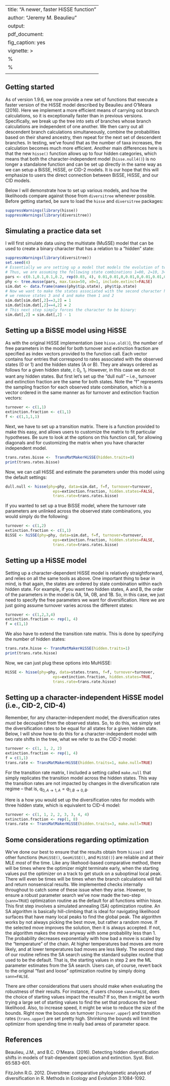 
---
title: "A newer, faster HiSSE function"
author: "Jeremy M. Beaulieu"
output:
  pdf_document:
    fig_caption: yes
vignette: >
   %\VignetteEngine{knitr::rmarkdown}
   %\VignetteIndexEntry{A newer, faster HiSSE function}
   \usepackage[utf8]{inputenc}
---

## Getting started

As of version 1.9.6, we now provide a new set of functions that execute a faster version of the HiSSE model described by Beaulieu and O'Meara (2016). Here we implement a more efficient means of carrying out branch calculations, so it is exceptionally faster than in previous versions. Specifically, we break up the tree into sets of branches whose branch calculations are independent of one another. We then carry out all descendent branch calculations simultaneously, combine the probabilities based on their shared ancestry, then repeat for the next set of descendent branches. In testing, we've found that as the number of taxa increases, the calculation becomes much more efficient. Another main differences here is that the new `hisse()` function allows up to four hidden categories, which means that both the character-independent model (`hisse.null4()`) is no longer a standalone function and can be set up directly in the same way as we can setup a BiSSE, HiSSE, or CID-2 models. It is our hope that this will emphasize to users the direct connection between BiSSE, HiSSE, and our CID models.

Below I will demonstrate how to set up various models, and how the likelihoods compare against those from `diversitree` whenever possible. Before getting started, be sure to load the `hisse` and `diversitree` packages:
```r
suppressWarnings(library(hisse))
suppressWarnings(library(diversitree))
```


## Simulating a practice data set

I will first simulate data using the multistate (MuSSE) model that can be used to create a binary character that has a relation to a "hidden" state:
```r
suppressWarnings(library(diversitree))
set.seed(4)
# Essentially we are setting up a model that models the evolution of two binary characters
# Thus, we are assuming the following state combinations 1=00, 2=10, 3=01, 4=11:
pars <- c(0.1,0.1,0.1,0.2, rep(0.03, 4), 0.01,0.01,0,0.01,0,0.01,0.01,0,0.01,0,0.01,0.01)
phy <- tree.musse(pars, max.taxa=50, x0=1, include.extinct=FALSE)
sim.dat <- data.frame(names(phy$tip.state), phy$tip.state)
# Now we want to make the states associated with the second character hidden from us. So, 
# we remove states 3 and 4 and make them 1 and 2
sim.dat[sim.dat[,2]==3,2] = 1
sim.dat[sim.dat[,2]==4,2] = 2
# This next step simply forces the character to be binary:
sim.dat[,2] = sim.dat[,2] - 1
```


## Setting up a BiSSE model using HiSSE

As with the original HiSSE implementation (see `hisse.old()`), the number of free parameters in the model for both turnover and extinction fraction are specified as index vectors provided to the function call. Each vector contains four entries that correspond to rates associated with the observed states (0 or 1) and the hidden states (A or B). They are always ordered as follows for a given hidden state, $i$: $0_i$, $1_i$. However, in this case we do not want any hidden states. But first let's set up the "dull null" -- i.e., turnover and extinction fraction are the same for both states. Note the "f" represents the sampling fraction for each observed state combination, which is a vector ordered in the same manner as for turnover and extinction fraction vectors:

```r
turnover <- c(1,1)
extinction.fraction <- c(1,1)
f <- c(1,1,1,1)
```

Next, we have to set up a transition matrix. There is a function provided to make this easy, and allows users to customize the matrix to fit particular hypotheses. Be sure to look at the options on this function call, for allowing diagonals and for customizing the matrix when you have character independent model. 

```r
trans.rates.bisse <-  TransMatMakerHiSSE(hidden.traits=0)
print(trans.rates.bisse)
```

Now, we can call HiSSE and estimate the parameters under this model using the default settings:
```r
dull.null <- hisse(phy=phy, data=sim.dat, f=f, turnover=turnover, 
                     eps=extinction.fraction, hidden.states=FALSE, 
                     trans.rate=trans.rates.bisse)
```

If you wanted to set up a true BiSSE model, where the turnover rate parameters are unlinked across the observed state combinations, you would simply do the following:

```r
turnover <- c(1,2)
extinction.fraction <- c(1,1)
BiSSE <- hiSSE(phy=phy, data=sim.dat, f=f, turnover=turnover, 
                     eps=extinction.fraction, hidden.states=FALSE, 
                     trans.rate=trans.rates.bisse)
```


## Setting up a HiSSE model

Setting up a character-dependent HiSSE model is relatively straightforward, and relies on all the same tools as above. One important thing to bear in mind, is that again, the states are ordered by state combination within each hidden state. For example, if you want two hidden states, A and B, the order of the parameters in the model is 0A, 1A, 0B, and 1B. So, in this case, we just need to specify the free parameters we want for diversification. Here we are just going assume turnover varies across the different states:

```r
turnover <- c(1,2,3,4)
extinction.fraction <- rep(1, 4) 
f = c(1,1)
```

We also have to extend the transition rate matrix. This is done by specifying the number of hidden states:

```r
trans.rate.hisse <- TransMatMakerHiSSE(hidden.traits=1)
print(trans.rate.hisse)
```

Now, we can just plug these options into MuHiSSE:

```r
HiSSE <- hisse(phy=phy, data=states.trans, f=f, turnover=turnover, 
                     eps=extinction.fraction, hidden.states=TRUE, 
                     trans.rate=trans.rate.hisse)
```


## Setting up a character-independent HiSSE model (i.e., CID-2, CID-4)

Remember, for any character-independent model, the diversification rates *must* be decoupled from the observed states. So, to do this, we simply set the diversification rates to be equal for all states for a given hidden state. Below, I will show how to do this for a character-independent model with two rate shifts in the tree, what we refer to as the CID-2 model:

```r
turnover <- c(1, 1, 2, 2)
extinction.fraction <- rep(1, 4) 
f = c(1,1)
trans.rate <- TransMatMakerHiSSE(hidden.traits=1, make.null=TRUE)
```

For the transition rate matrix, I included a setting called `make.null` that simply replicates the transition model across the hidden states. This way the transition rates are not impacted by changes in the diversification rate regime -- that is, $q_{0,A\rightarrow 1,A} = q_{1,B\rightarrow 0,B}$. 

Here is a how you would set up the diversification rates for models with three hidden state, which is equivalent to CID-4 model: 

```r
turnover <- c(1, 1, 2, 2, 3, 3, 4, 4)
extinction.fraction <- rep(1, 8) 
trans.rate <- TransMatMakerHiSSE(hidden.traits=3, make.null=TRUE)
```


## Some considerations regarding optimization

We've done our best to ensure that the results obtain from `hisse()` and other functions (`MuHiSSE()`, `GeoHiSSE()`, and `MiSSE()`) are reliable and at their MLE _most_ of the time. Like any likehood-based comparative method, there will be times where the optimizer might terminate early, when the starting values put the optimizer on a track to get stuck on a suboptimal local peak. There will even be times will be times when the branch calculations will fail and return nonsensical results. We implemented checks internally throughout to catch some of these issue when they arise. However, to ensure a robust parameter search we've now made the two-step (`sann=TRUE`) optimization routine as the default for all functions within hisse. This first step involves a simulated annealing (SA) optimization routine. An SA algorithm is basically hill-climbing that is ideal for navigating likelihood surfaces that have many local peaks to find the global peak. The algorithm works by not always picking the best move, but rather a random move. If the selected move improves the solution, then it is always accepted. If not, the algorithm makes the move anyway with some probability less than 1. The probability decreases exponentially with how bad a move is scaled by the "temperature" of the chain. At higher temperatures bad moves are more likely, and at lower temperatures bad moves are less likely. The second step of our routine refines the SA search using the standard subplex routine that used to be the default. That is, the starting values in step 2 are the ML parameter estimates from the SA search. Users can, of course, revert back to the original "fast and loose" optimization routine by simply doing `sann=FALSE`.

There are other considerations that users should make when evaluating the robustness of their results. For instance, if users choose `sann=FALSE`, does the choice of starting values impact the results? If so, then it might be worth trying a large set of starting values to find the set that produces the best likelihood. Also, to increase speed, it might be wise to reduce the size of the bounds. Right now the bounds on turnover (`turnover.upper`) and transition rates (`trans.upper`) are set pretty high. Shrinking the bounds will limit the optimizer from spending time in really bad areas of parameter space.  


## References
Beaulieu, J.M., and B.C. O'Meara. (2016). Detecting hidden diversification shifts in models of trait-dependent speciation and extinction. Syst. Biol. 65:583-601.

FitzJohn R.G. 2012. Diversitree: comparative phylogenetic analyses of diversification in R. Methods in Ecology and Evolution 3:1084-1092.



